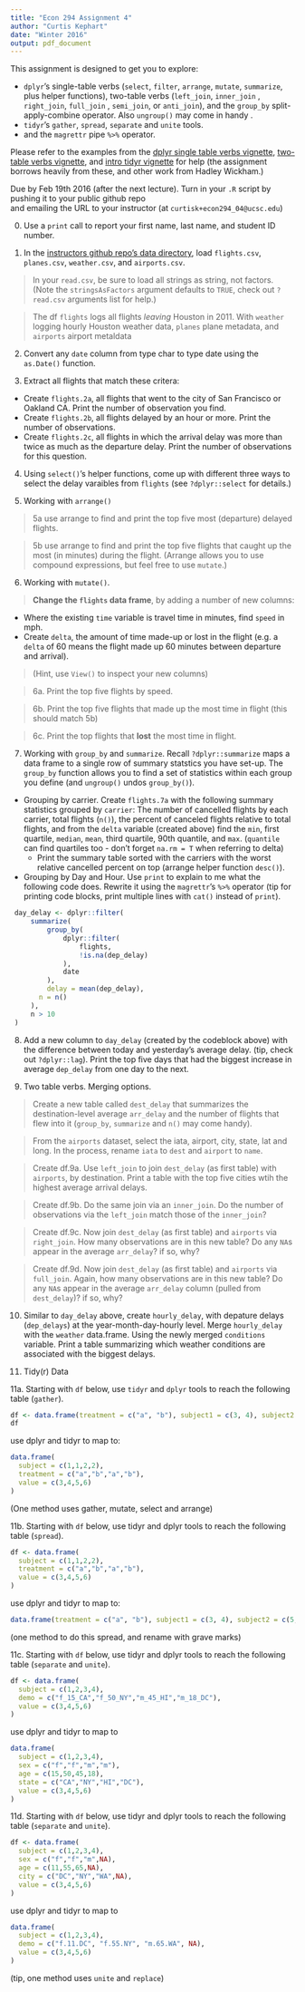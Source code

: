 ```yaml
---
title: "Econ 294 Assignment 4"
author: "Curtis Kephart"
date: "Winter 2016"
output: pdf_document
---
```




This assignment is designed to get you to explore:

- `dplyr`'s single-table verbs (`select`, `filter`, `arrange`, `mutate`, `summarize`, plus helper functions), two-table verbs (`left_join`, `inner_join` , `right_join`, `full_join` , `semi_join`, or `anti_join`), and the `group_by`  split-apply-combine operator. Also `ungroup()` may come in handy  . 
- `tidyr`'s `gather`, `spread`, `separate` and `unite` tools. 
- and the `magrettr` pipe `%>%` operator. 

Please refer to the examples from the [dplyr single table verbs vignette](https://cran.rstudio.com/web/packages/dplyr/vignettes/introduction.html), [two-table verbs vignette](https://cran.r-project.org/web/packages/dplyr/vignettes/two-table.html), and [intro tidyr vignette](https://cran.r-project.org/web/packages/tidyr/vignettes/tidy-data.html) for help (the assignment borrows heavily from these, and other work from Hadley Wickham.)

Due by Feb 19th 2016 (after the next lecture). Turn in your `.R` script by pushing it to your public github repo  
and emailing the URL to your instructor (at `curtisk+econ294_04@ucsc.edu`) 


0. Use a `print` call to report your first name, last name, and student ID number. 

1. In the [instructors github repo's data directory](https://github.com/EconomiCurtis/econ294_2015/tree/master/data), load `flights.csv`, `planes.csv`, `weather.csv`, and `airports.csv`.  

> In your `read.csv`, be sure to load all strings as string, not factors. (Note the `stringsAsFactors` argument defaults to `TRUE`, check out `?read.csv` arguments list for help.)

> The df `flights` logs all flights *leaving* Houston in 2011. With `weather` logging hourly Houston weather data, `planes` plane metadata, and `airports` airport metaldata 

2. Convert any `date` column from type char to type date using the `as.Date()` function. 

3. Extract all flights that match these critera: 

- Create `flights.2a`, all flights that went to the city of San Francisco or Oakland CA. Print the number of observation you find. 
- Create `flights.2b`, all flights delayed by an hour or more. Print the number of observations. 
- Create `flights.2c`, all flights in which the arrival delay was more than twice as much as the departure delay.  Print the number of observations for this question. 

4. Using `select()`'s helper functions, come up with different three ways to select the delay varaibles from `flights` (see `?dplyr::select` for details.)

5. Working with `arrange()`

> 5a use arrange to find and print the top five most (departure) delayed flights. 

> 5b use arrange to find and print the top five flights that caught up the most (in minutes) during the flight. (Arrange allows you to use compound expressions, but feel free to use `mutate`.)

6. Working with `mutate()`.

> **Change the `flights` data frame**, by adding a number of new columns:

- Where the existing `time` variable is travel time in minutes, find `speed` in mph.
- Create `delta`, the amount of time made-up or lost in the flight (e.g. a `delta` of 60 means the flight made up 60 minutes between departure and arrival). 

> (Hint, use `View()` to inspect your new columns)

> 6a. Print the top five flights by speed. 

> 6b. Print the top five flights that made up the most time in flight (this should match 5b)

> 6c. Print the top flights that **lost** the most time in flight. 

7. Working with `group_by` and `summarize`. Recall `?dplyr::summarize` maps a data frame to a single row of summary statstics you have set-up. The `group_by` function allows you to find a set of statistics within each group you define (and `ungroup()` undos `group_by()`). 

* Grouping by carrier. Create `flights.7a` with the following summary statistics grouped by `carrier`: The number of cancelled flights by each carrier, total flights (`n()`), the percent of canceled flights relative to total flights, and from the `delta` variable (created above) find the `min`, first quartile, `median`, `mean`, third quartile, 90th quantile, and `max`. (`quantile` can find quartiles too - don't forget `na.rm = T` when referring to delta)
    * Print the summary table sorted with the carriers with the worst relative cancelled percent on top (arrange helper function `desc()`). 

- Grouping by Day and Hour. Use `print` to explain to me what the following code does. Rewrite it using the `magrettr`'s `%>%` operator (tip for printing code blocks, print multiple lines with `cat()` instead of `print`). 

```r
 day_delay <- dplyr::filter(
     summarize(
         group_by(
             dplyr::filter(
                 flights,
                 !is.na(dep_delay)
             ),
             date
         ),
         delay = mean(dep_delay),
       n = n()
     ),
     n > 10
 ) 
```


8. Add a new column to `day_delay` (created by the codeblock above) with the difference between today and yesterday's average delay. (tip, check out `?dplyr::lag`). Print the top five days that had the biggest increase in average `dep_delay` from one day to the next. 

9. Two table verbs. Merging options. 

>  Create a new table called `dest_delay` that summarizes the destination-level average `arr_delay` and the number of flights that flew into it (`group_by`, `summarize` and `n()` may come handy). 

>  From the `airports` dataset, select the iata, airport, city, state, lat and long. In the process, rename `iata` to `dest` and `airport` to `name`. 

>  Create df.9a. Use `left_join` to join `dest_delay` (as first table) with `airports`, by destination. Print a table with the top five cities wtih the highest average arrival delays. 

>  Create df.9b. Do the same join via an `inner_join`. Do the number of observations via the `left_join` match those of the `inner_join`? 

>  Create df.9c. Now join `dest_delay` (as first table) and `airports` via `right_join`. How many observations are in this new table? Do any `NA`s appear in the average `arr_delay`? if so, why?

>  Create df.9d. Now join `dest_delay` (as first table) and `airports` via `full_join`. Again, how many observations are in this new table? Do any `NA`s appear in the average `arr_delay` column (pulled from `dest_delay`)? if so, why?

10. Similar to `day_delay` above, create `hourly_delay`, with depature delays (`dep_delays`) at the year-month-day-hourly level. Merge `hourly_delay` with the `weather` data.frame. Using the newly merged `conditions` variable. Print a table summarizing which weather conditions are associated with the biggest delays. 
 

11. Tidy(r) Data

11a. Starting with `df` below, use `tidyr` and `dplyr` tools to reach the following table (`gather`). 

```r
df <- data.frame(treatment = c("a", "b"), subject1 = c(3, 4), subject2 = c(5, 6))
df
```
use dplyr and tidyr to map to:
```r
data.frame(
  subject = c(1,1,2,2),
  treatment = c("a","b","a","b"),
  value = c(3,4,5,6)
)
```

(One method uses gather, mutate, select and arrange)

11b. Starting with `df` below, use tidyr and dplyr tools to reach the following table (`spread`). 

```r
df <- data.frame(
  subject = c(1,1,2,2),
  treatment = c("a","b","a","b"),
  value = c(3,4,5,6)
)
```
use dplyr and tidyr to map to:
```r
data.frame(treatment = c("a", "b"), subject1 = c(3, 4), subject2 = c(5, 6))
```
(one method to do this spread, and rename with grave marks)

11c. Starting with `df` below, use tidyr and dplyr tools to reach the following table (`separate` and `unite`).

```r
df <- data.frame(
  subject = c(1,2,3,4),
  demo = c("f_15_CA","f_50_NY","m_45_HI","m_18_DC"),
  value = c(3,4,5,6)
)
```
use dplyr and tidyr to map to 
```r
data.frame(
  subject = c(1,2,3,4),
  sex = c("f","f","m","m"),
  age = c(15,50,45,18),
  state = c("CA","NY","HI","DC"),
  value = c(3,4,5,6)
)
```

11d. Starting with `df` below, use tidyr and dplyr tools to reach the following table (`separate` and `unite`).

```r
df <- data.frame(
  subject = c(1,2,3,4),
  sex = c("f","f","m",NA),
  age = c(11,55,65,NA),
  city = c("DC","NY","WA",NA),
  value = c(3,4,5,6)
)
```
use dplyr and tidyr to map to 
```r
data.frame(
  subject = c(1,2,3,4),
  demo = c("f.11.DC", "f.55.NY", "m.65.WA", NA),
  value = c(3,4,5,6)
)
```
(tip, one method uses `unite` and `replace`)






